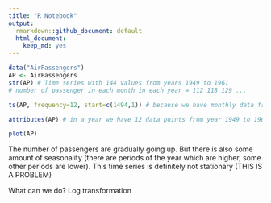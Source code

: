 ```yaml
---
title: "R Notebook"
output:
  rmarkdown::github_document: default
  html_document:
    keep_md: yes
---
```


```r
data("AirPassengers")
AP <- AirPassengers
str(AP) # Time series with 144 values from years 1949 to 1961
# number of passenger in each month in each year = 112 118 129 ...
```

```r
ts(AP, frequency=12, start=c(1494,1)) # because we have monthly data from 1494 from January

```

```r
attributes(AP) # in a year we have 12 data points from year 1949 to 1960 something month
```

```r
plot(AP)
```
The number of passengers are gradually going up. But there is also some amount of seasonality (there are periods of the year which are higher, some other periods are lower). This time series is definitely not stationary (THIS IS A PROBLEM)

What can we do? Log transformation
```r

```


